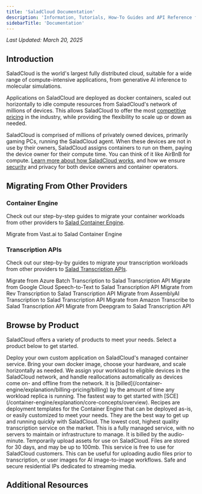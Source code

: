 ```yaml
---
title: 'SaladCloud Documentation'
description: 'Information, Tutorials, How-To Guides and API Reference for SaladCloud Products'
sidebarTitle: 'Documentation'
---
```


_Last Updated: March 20, 2025_

## Introduction

SaladCloud is the world's largest fully distributed cloud, suitable for a wide range of compute-intensive applications,
from generative AI inference to molecular simulations.

Applications on SaladCloud are deployed as docker containers, scaled out horizontally to idle compute resources from
SaladCloud's network of millions of devices. This allows SaladCloud to offer the most
[competitive pricing](https://salad.com/pricing) in the industry, while providing the flexibility to scale up or down as
needed.

SaladCloud is comprised of millions of privately owned devices, primarily gaming PCs, running the SaladCloud agent. When
these devices are not in use by their owners, SaladCloud assigns containers to run on them, paying the device owner for
their compute time. You can think of it like AirBnB for compute.
[Learn more about how SaladCloud works](/container-engine/explanation/core-concepts/overview), and how we ensure
[security](https://salad.com/security) and privacy for both device owners and container operators.

## Migrating From Other Providers

### Container Engine

Check out our step-by-step guides to migrate your container workloads from other providers to
[Salad Container Engine](/container-engine/explanation/core-concepts/overview).

<CardGroup>
  <Card title="Vast.ai" href="/container-engine/how-to-guides/migration/migrate-from-vast" horizontal>
    Migrate from Vast.ai to Salad Container Engine
  </Card>
</CardGroup>

### Transcription APIs

Check out our step-by-by guides to migrate your transcription workloads from other providers to
[Salad Transcription APIs](/transcription/explanation/overview).

<CardGroup>
  <Card
    title="Azure Batch Transcription"
    href="/transcription/how-to-guides/migration/migrate-from-azure-batch"
    horizontal
  >
    Migrate from Azure Batch Transcription to Salad Transcription API
  </Card>
  <Card
    title="Google Cloud Speech-to-Text"
    href="/transcription/how-to-guides/migration/migrate-from-gcp-transcription"
    horizontal
  >
    Migrate from Google Cloud Speech-to-Text to Salad Transcription API
  </Card>
  <Card
    title="Rev Transcription"
    href="/transcription/how-to-guides/migration/migrate-from-rev-transcription"
    horizontal
  >
    Migrate from Rev Transcription to Salad Transcription API
  </Card>
  <Card
    title="AssemblyAI Transcription"
    href="/transcription/how-to-guides/migration/migrate-from-assembly-transcription"
    horizontal
  >
    Migrate from AssemblyAI Transcription to Salad Transcription API
  </Card>
  <Card
    title="Amazon Transcribe"
    href="/transcription/how-to-guides/migration/migrate-from-aws-transcription"
    horizontal
  >
    Migrate from Amazon Transcribe to Salad Transcription API
  </Card>
  <Card title="Deepgram" href="/transcription/how-to-guides/migration/migrate-from-deepgram-transcription" horizontal>
    Migrate from Deepgram to Salad Transcription API
  </Card>
</CardGroup>

## Browse by Product

SaladCloud offers a variety of products to meet your needs. Select a product below to get started.

<CardGroup cols={1}>
  <Card title="Salad Container Engine (SCE)" icon="docker" href="/container-engine/explanation/core-concepts/overview">
    Deploy your own custom application on SaladCloud's managed container service. Bring your own docker image, choose
    your hardware, and scale horizontally as needed. We assign your workload to eligible devices in the SaladCloud
    network, and handle reallocations automatically as devices come on- and offline from the network. It is
    [billed](/container-engine/explanation/billing-pricing/billing) by the amount of time any workload replica is
    running.
  </Card>
  <Card title="Recipes" icon="rocket" href="/container-engine/reference/recipes/overview">
    The fastest way to get started with [SCE](/container-engine/explanation/core-concepts/overview). Recipes are
    deployment templates for the Container Engine that can be deployed as-is, or easily customized to meet your needs.
    They are the best way to get up and running quickly with SaladCloud.
  </Card>
  <Card title="Transcription API" icon="code" href="/transcription/explanation/overview">
    The lowest cost, highest quality transcription service on the market. This is a fully managed service, with no
    servers to maintain or infrastructure to manage. It is billed by the audio-minute.
  </Card>
  <Card title="Salad Simple Storage Service (S4)" icon="database" href="/storage/explanation/overview">
    Temporarily upload assets for use on SaladCloud. Files are stored for 30 days, and may be up to 100mb. This service
    is free to use for SaladCloud customers. This can be useful for uploading audio files prior to transcription, or
    user images for AI image-to-image workflows.
  </Card>
  <Card title="Salad Gateway Service (SGS)" icon="house-signal" href="/gateway-service/explanation/overview">
    Safe and secure residential IPs dedicated to streaming media.
  </Card>
</CardGroup>

## Additional Resources

<CardGroup cols={2}>
  <Card title="Security" icon="shield" href="https://salad.com/security" />
  <Card title="Trust Center" icon="building-shield" href="https://trust.salad.com/" />
  <Card title="Terms of Service" icon="scroll" href="https://salad.com/terms/saladcloud" />
  <Card title="Privacy Policy" icon="user-secret" href="https://salad.com/privacy" />
  <Card title="Support" icon="life-ring" href="/support" />
</CardGroup>
